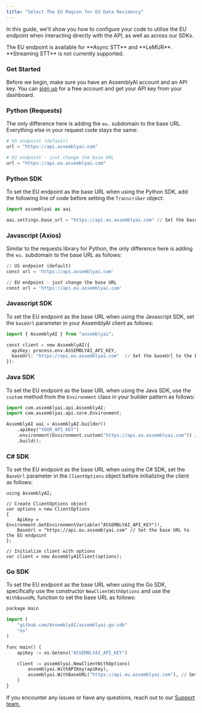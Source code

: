 ```yaml
---
title: "Select The EU Region for EU Data Residency"
---
```


In this guide, we'll show you how to configure your code to utilise the EU endpoint when interacting directly with the API, as well as across our SDKs.

<Warning>
  The EU endpoint is available for **Async STT** and **LeMUR**. **Streaming STT** is not currently supported.
</Warning>

### Get Started

Before we begin, make sure you have an AssemblyAI account and an API key. You can [sign up](https://assemblyai.com/dashboard/signup) for a free account and get your API key from your dashboard.

### Python (Requests)

The only difference here is adding the `eu.` subdomain to the base URL. Everything else in your request code stays the same:

```python
# US endpoint (default)
url = "https://api.assemblyai.com"

# EU endpoint - just change the base URL
url = "https://api.eu.assemblyai.com"
```

### Python SDK

To set the EU endpoint as the base URL when using the Python SDK, add the following line of code before setting the `Transcriber` object:

```python
import assemblyai as aai

aai.settings.base_url = "https://api.eu.assemblyai.com" // Set the base URL to the EU endpoint
```

### Javascript (Axios)

Similar to the requests library for Python, the only difference here is adding the `eu.` subdomain to the base URL as follows:

```python
// US endpoint (default)
const url = 'https://api.assemblyai.com'

// EU endpoint - just change the base URL
const url = 'https://api.eu.assemblyai.com'
```

### Javascript SDK

To set the EU endpoint as the base URL when using the Javascript SDK, set the `baseUrl` parameter in your AssemblyAI client as follows:

```python
import { AssemblyAI } from "assemblyai";

const client = new AssemblyAI({
  apiKey: process.env.ASSEMBLYAI_API_KEY,
  baseUrl: "https://api.eu.assemblyai.com"  // Set the baseUrl to the EU endpoint
});
```

### Java SDK

To set the EU endpoint as the base URL when using the Java SDK, use the `custom` method from the `Environment` class in your builder pattern as follows:

```python
import com.assemblyai.api.AssemblyAI;
import com.assemblyai.api.core.Environment;

AssemblyAI aai = AssemblyAI.builder()
    .apiKey("YOUR_API_KEY")
    .environment(Environment.custom("https://api.eu.assemblyai.com")) // Set the environment to the EU endpoint
    .build();
```

### C# SDK

To set the EU endpoint as the base URL when using the C# SDK, set the ` BaseUrl` parameter in the `ClientOptions` object before initializing the client as follows:

```python:
using AssemblyAI;

// Create ClientOptions object
var options = new ClientOptions
{
    ApiKey = Environment.GetEnvironmentVariable("ASSEMBLYAI_API_KEY")!,
    BaseUrl = "https://api.eu.assemblyai.com" // Set the base URL to the EU endpoint
};

// Initialize client with options
var client = new AssemblyAIClient(options);
```

### Go SDK

To set the EU endpoint as the base URL when using the Go SDK, specifically use the constructor `NewClientWithOptions` and use the `WithBaseURL` function to set the base URL as follows:

```python
package main

import (
    "github.com/AssemblyAI/assemblyai-go-sdk"
    "os"
)

func main() {
    apiKey := os.Getenv("ASSEMBLYAI_API_KEY")

    client := assemblyai.NewClientWithOptions(
        assemblyai.WithAPIKey(apiKey),
        assemblyai.WithBaseURL("https://api.eu.assemblyai.com"), // Set the base URL to the EU endpoint
    )
}
```

If you encounter any issues or have any questions, reach out to our [Support team.](https://www.assemblyai.com/contact/support)

